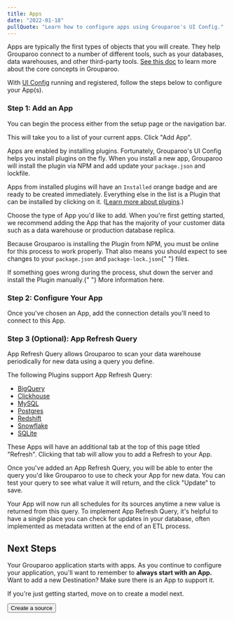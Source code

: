 ```yaml
---
title: Apps
date: "2022-01-18"
pullQuote: "Learn how to configure apps using Grouparoo's UI Config."
---
```


Apps are typically the first types of objects that you will create. They help Grouparoo connect to a number of different tools, such as your databases, data warehouses, and other third-party tools. [See this doc](/docs/getting-started/product-concepts) to learn more about the core concepts in Grouparoo.

With [UI Config](/docs/config) running and registered, follow the steps below to configure your App(s).

### Step 1: Add an App

You can begin the process either from the setup page or the navigation bar.

<ImageInBrowserFrame
  centered
  alt="UI Config: Add App"
  src="/images/docs/guides/config/app--01-add.png"
  width={1016}
  height={800}
/>

<ImageInBrowserFrame
  centered
  alt="UI Config: Add App"
  src="/images/docs/guides/config/app--02-add.png"
  width={1011}
  height={800}
/>

This will take you to a list of your current apps. Click "Add App".

Apps are enabled by installing plugins.
Fortunately, Grouparoo's UI Config helps you install plugins on the fly. When you install a new app, Grouparoo will install the plugin via NPM and add update your `package.json` and lockfile.

Apps from installed plugins will have an `Installed` orange badge and are ready to be created immediately. Everything else in the list is a Plugin that can be installed by clicking on it. ([Learn more about plugins](/docs/installation/plugins).)

<ImageInBrowserFrame
  centered
  alt="UI Config: Installing App"
  src="/images/docs/guides/config/app--03-plugins.png"
  width={1015}
  height={800}
/>

Choose the type of App you'd like to add. When you're first getting started, we recommend adding the App that has the majority of your customer data such as a data warehouse or production database replica.

<Alert variant="warning" className="mt-4">
  <p>
    Because Grouparoo is installing the Plugin from NPM, you must be online for
    this process to work properly. That also means you should expect to see
    changes to your <code>package.json</code> and <code>package-lock.json</code>{" "}
    files.
  </p>
  <p className="mb-0">
    If something goes wrong during the process, shut down the server and install
    the Plugin manually.{" "}
    <Link href="/docs/integrations">More information here</Link>.
  </p>
</Alert>

### Step 2: Configure Your App

Once you've chosen an App, add the connection details you'll need to connect to this App.

<ImageInBrowserFrame
  centered
  alt="UI Config: Configure App"
  src="/images/docs/guides/config/app--04-configure.png"
  width={1018}
  height={800}
/>

### Step 3 (Optional): App Refresh Query

App Refresh Query allows Grouparoo to scan your data warehouse periodically for new data using a query you define.

The following Plugins support App Refresh Query:

- [BigQuery](/docs/integrations/grouparoo-bigquery)
- [Clickhouse](/docs/integrations/grouparoo-clickhouse)
- [MySQL](/docs/integrations/grouparoo-mysql)
- [Postgres](/docs/integrations/grouparoo-postgres)
- [Redshift](/docs/integrations/grouparoo-redshift)
- [Snowflake](/docs/integrations/grouparoo-snowflake)
- [SQLite](/docs/integrations/grouparoo-sqlite)

These Apps will have an additional tab at the top of this page titled "Refresh". Clicking that tab will allow you to add a Refresh to your App.

<ImageInBrowserFrame
  centered
  alt="UI Config: Add App Refresh Query"
  src="/images/docs/guides/config/app--05-add-refresh-query.png"
  width={1012}
  height={800}
/>

Once you've added an App Refresh Query, you will be able to enter the query you'd like Grouparoo to use to check your App for new data. You can test your query to see what value it will return, and the click "Update" to save.

<ImageInBrowserFrame
  centered
  alt="UI Config: Configure App Refresh Query"
  src="/images/docs/guides/config/app--06-configure-refresh-query.png"
  width={1012}
  height={800}
/>

Your App will now run all schedules for its sources anytime a new value is returned from this query. To implement App Refresh Query, it's helpful to have a single place you can check for updates in your database, often implemented as metadata written at the end of an ETL process.

<GeneratedConfigFile configDir="apps" docPath="/docs/config/code-config/apps" />

## Next Steps

Your Grouparoo application starts with apps. As you continue to configure your application, you'll want to remember to **always start with an App.** Want to add a new Destination? Make sure there is an App to support it.

If you're just getting started, move on to create a model next.

<Button href="/docs/config/sources" variant="outline-primary">
  Create a source
</Button>
